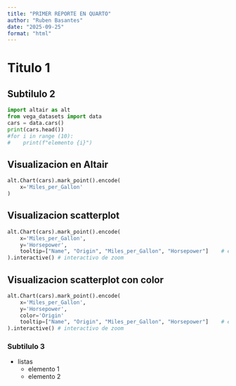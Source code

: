 ---
title: "PRIMER REPORTE EN QUARTO"
author: "Ruben Basantes"
date: "2025-09-25"
format: "html"
---
# Titulo 1
## Subtilulo 2

```{python}
import altair as alt
from vega_datasets import data
cars = data.cars()
print(cars.head())
#for i in range (10):
#    print(f"elemento {i}")
```
## Visualizacion en Altair
```{python}
alt.Chart(cars).mark_point().encode(
    x='Miles_per_Gallon'
)
```

## Visualizacion scatterplot
```{python}
alt.Chart(cars).mark_point().encode(
    x='Miles_per_Gallon',
    y='Horsepower',
    tooltip=["Name", "Origin", "Miles_per_Gallon", "Horsepower"]    # etiquetas que se veran al pasar el cursor
).interactive() # interactivo de zoom
```

## Visualizacion scatterplot con color

```{python}
alt.Chart(cars).mark_point().encode(
    x='Miles_per_Gallon',
    y='Horsepower',
    color='Origin'
    tooltip=["Name", "Origin", "Miles_per_Gallon", "Horsepower"]    # etiquetas que se veran al pasar el cursor
).interactive() # interactivo de zoom
```

### Subtilulo 3

- listas
  - elemento 1
  - elemento 2
